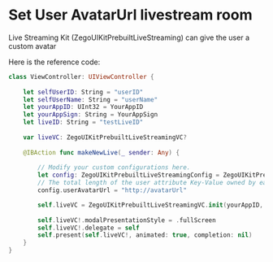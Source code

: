 # Set User AvatarUrl livestream room


Live Streaming Kit (ZegoUIKitPrebuiltLiveStreaming) can give the user a custom avatar


Here is the reference code:

```swift
class ViewController: UIViewController {
    
    let selfUserID: String = "userID" 
    let selfUserName: String = "userName"
    let yourAppID: UInt32 = YourAppID
    let yourAppSign: String = YourAppSign
    let liveID: String = "testLiveID"
    
    var liveVC: ZegoUIKitPrebuiltLiveStreamingVC?
    
    @IBAction func makeNewLive(_ sender: Any) {
        
        // Modify your custom configurations here.
        let config: ZegoUIKitPrebuiltLiveStreamingConfig = ZegoUIKitPrebuiltLiveStreamingConfig.host()
        // The total length of the user attribute Key-Value owned by each user in the room does not exceed 144 bytes
        config.userAvatarUrl = "http://avatarUrl"

        self.liveVC = ZegoUIKitPrebuiltLiveStreamingVC.init(yourAppID, appSign: yourAppSign, userID: selfUserID, userName: self.selfUserName ?? "", liveID: liveID, config: config)
        
        self.liveVC!.modalPresentationStyle = .fullScreen
        self.liveVC!.delegate = self
        self.present(self.liveVC!, animated: true, completion: nil)
    }
}
```
